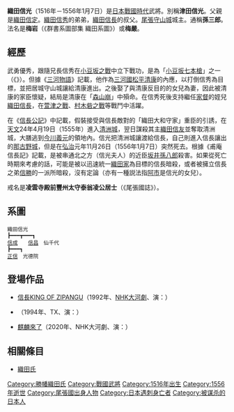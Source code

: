 {{unreferenced|time=2013-06-09T17:21:53+00:00}}
{{japanese|japanese=織田 信光|kana=おだ のぶみつ|romaji=Oda Nobumitsu}}
'''織田信光'''（1516年－1556年1月7日）是[[日本戰國時代|日本戰國時代]]武將。別稱'''津田信光'''。父親是[[織田信定|織田信定]]。[[織田信秀|織田信秀]]的弟弟，[[織田信長|織田信長]]的叔父。[[尾張|尾張]][[守山城|守山城]]城主。通稱'''孫三郎'''。法名是'''梅岩'''（《群書系圖部集 織田系圖》）或'''梅嚴'''。

== 經歷 ==
武勇優秀，跟隨兄長信秀在[[小豆坂之戰|小豆坂之戰]]中立下戰功，是為「[[小豆坂七本槍|小豆坂七本槍]]」之一（《{{tsl|ja|甫庵信長記}}》）。但據《[[三河物語|三河物語]]》記載，他作為[[三河國|三河國]][[松平清康|松平清康]]的內應，以打倒信秀為目標，並把居城守山城讓給清康進出。之後娶了與清康反目的{{tsl|ja|松平信定}}的女兒為妻，因此被清康的家臣懷疑，結局是清康在「[[森山崩|森山崩]]」中殞命。在信秀死後支持繼任[[家督|家督]]的姪兒[[織田信長|織田信長]]，在[[萱津之戰|萱津之戰]]、[[村木砦之戰|村木砦之戰]]等戰鬥中活躍。

在《[[信長公記|信長公記]]》中記載，假裝接受與信長敵對的「織田大和守家」重臣{{tsl|ja|坂井大膳}}的引誘，在[[天文_(後奈良天皇)|天文]]24年4月19日（1555年）進入[[清洲城|清洲城]]，翌日謀殺其主[[織田信友|織田信友]]並奪取清洲城，大膳逃到[[今川義元|今川義元]]的領地內。信光把清洲城讓渡給信長，自己則進入信長讓出的[[那古野城|那古野城]]，但是在[[弘治_(日本)|弘治]]元年11月26日（1556年1月7日）突然死去。根據《甫庵信長記》記載，是被串通北之方（信光夫人）的近臣[[坂井孫八郎|坂井孫八郎]]殺害。如果從死亡時期來考慮的話，可能是被以迅速統一[[織田家|織田家]]為目標的信長暗殺，或者被擁立信長之弟[[織田信行|信勝]]的一派所暗殺，沒有定論（亦有一種説法指[[阿市|阿市]]是信光的女兒）。

戒名是'''凌雲寺殿前豐州太守泰翁凌公居士'''（《尾張國誌》）。

== 系圖 ==
 織田信光
 ┣━━━┳━━━┓
 [[織田信成_(戰國武將)|信成]]　　[[織田信昌_(戰國武將)|信昌]]　仙千代
 ┣━━━┓ 
 [[織田正信|正信]]　光德院

== 登場作品 ==
*[[信長KING_OF_ZIPANGU|信長KING OF ZIPANGU]]（1992年、[[NHK大河劇|NHK大河劇]]、演：{{tsl|ja|長谷川明男}}）
*{{tsl|ja|織田信長 (1994年のテレビドラマ)|織田信長 (1994年電視劇)|織田信長}}（1994年、TX、演：{{tsl|ja|大出俊 (俳優)|大出俊}}）
*[[麒麟來了|麒麟來了]]（2020年、NHK大河劇、演：{{tsl|ja|木下ほうか|木下鳳華}}）

== 相關條目 ==
*[[織田氏|織田氏]]

[[Category:勝幡織田氏|Category:勝幡織田氏]]
[[Category:戰國武將|Category:戰國武將]]
[[Category:1516年出生|Category:1516年出生]]
[[Category:1556年逝世|Category:1556年逝世]]
[[Category:尾張國出身人物|Category:尾張國出身人物]]
[[Category:日本遇刺身亡者|Category:日本遇刺身亡者]]
[[Category:被谋杀的日本人|Category:被谋杀的日本人]]